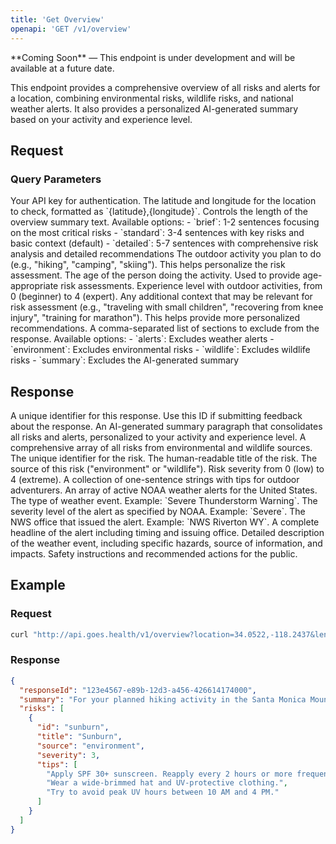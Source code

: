 ```yaml
---
title: 'Get Overview'
openapi: 'GET /v1/overview'
---
```


<Note type="warning">
  **Coming Soon** — This endpoint is under development and will be available at a future date.
</Note>

This endpoint provides a comprehensive overview of all risks and alerts for a location, combining environmental risks, wildlife risks, and national weather alerts. It also provides a personalized AI-generated summary based on your activity and experience level.

## Request

### Query Parameters

<ParamField query="api_key" type="string" required>
  Your API key for authentication.
</ParamField>

<ParamField query="location" type="string" required>
  The latitude and longitude for the location to check, formatted as `{latitude},{longitude}`.
</ParamField>

<ParamField query="length" type="string">
  Controls the length of the overview summary text. Available options:
  - `brief`: 1-2 sentences focusing on the most critical risks
  - `standard`: 3-4 sentences with key risks and basic context (default)
  - `detailed`: 5-7 sentences with comprehensive risk analysis and detailed recommendations
</ParamField>

<ParamField query="activity" type="string">
  The outdoor activity you plan to do (e.g., "hiking", "camping", "skiing"). This helps personalize the risk assessment.
</ParamField>

<ParamField query="age" type="integer">
  The age of the person doing the activity. Used to provide age-appropriate risk assessments.
</ParamField>

<ParamField query="outdoor_experience" type="integer">
  Experience level with outdoor activities, from 0 (beginner) to 4 (expert).
</ParamField>

<ParamField query="context" type="string">
  Any additional context that may be relevant for risk assessment (e.g., "traveling with small children", "recovering from knee injury", "training for marathon"). This helps provide more personalized recommendations.
</ParamField>

<ParamField query="exclude" type="string">
  A comma-separated list of sections to exclude from the response. Available options:
  - `alerts`: Excludes weather alerts
  - `environment`: Excludes environmental risks
  - `wildlife`: Excludes wildlife risks
  - `summary`: Excludes the AI-generated summary
</ParamField>

## Response

<ResponseField name="responseId" type="string">
  A unique identifier for this response. Use this ID if submitting feedback about the response.
</ResponseField>

<ResponseField name="summary" type="string">
  An AI-generated summary paragraph that consolidates all risks and alerts, personalized to your activity and experience level.
</ResponseField>

<ResponseField name="risks" type="array">
  A comprehensive array of all risks from environmental and wildlife sources.
  <Expandable title="Risk Object Properties">
    <ResponseField name="id" type="string">
      The unique identifier for the risk.
    </ResponseField>
    <ResponseField name="title" type="string">
      The human-readable title of the risk.
    </ResponseField>
    <ResponseField name="source" type="string">
      The source of this risk ("environment" or "wildlife").
    </ResponseField>
    <ResponseField name="severity" type="integer">
      Risk severity from 0 (low) to 4 (extreme).
    </ResponseField>
    <ResponseField name="tips" type="array">
      A collection of one-sentence strings with tips for outdoor adventurers.
    </ResponseField>
  </Expandable>
</ResponseField>

<ResponseField name="alerts" type="array">
  An array of active NOAA weather alerts for the United States.
  <Expandable title="Alert Object Properties">
    <ResponseField name="event" type="string">
      The type of weather event. Example: `Severe Thunderstorm Warning`.
    </ResponseField>
    <ResponseField name="severity" type="string">
      The severity level of the alert as specified by NOAA. Example: `Severe`.
    </ResponseField>
    <ResponseField name="senderName" type="string">
      The NWS office that issued the alert. Example: `NWS Riverton WY`.
    </ResponseField>
    <ResponseField name="headline" type="string">
      A complete headline of the alert including timing and issuing office.
    </ResponseField>
    <ResponseField name="description" type="string">
      Detailed description of the weather event, including specific hazards, source of information, and impacts.
    </ResponseField>
    <ResponseField name="instruction" type="string">
      Safety instructions and recommended actions for the public.
    </ResponseField>
  </Expandable>
</ResponseField>

## Example

### Request

```bash
curl "http://api.goes.health/v1/overview?location=34.0522,-118.2437&length=detailed&activity=hiking&age=35&outdoor_experience=2&context=traveling+with+small+children&exclude=alerts,wildlife&api_key=YOUR_API_KEY"
```

### Response

```json
{
  "responseId": "123e4567-e89b-12d3-a456-426614174000",
  "summary": "For your planned hiking activity in the Santa Monica Mountains area with small children, there are several important considerations that require attention. The high UV index (8) poses a significant sunburn risk, especially for young children's sensitive skin, and this is particularly relevant given the lack of natural shade on many trails. There's also a moderate heat illness risk with temperatures reaching 85°F, which could feel more intense for children who may not recognize early signs of heat exhaustion.",
  "risks": [
    {
      "id": "sunburn",
      "title": "Sunburn",
      "source": "environment",
      "severity": 3,
      "tips": [
        "Apply SPF 30+ sunscreen. Reapply every 2 hours or more frequently if sweating.",
        "Wear a wide-brimmed hat and UV-protective clothing.",
        "Try to avoid peak UV hours between 10 AM and 4 PM."
      ]
    }
  ]
}